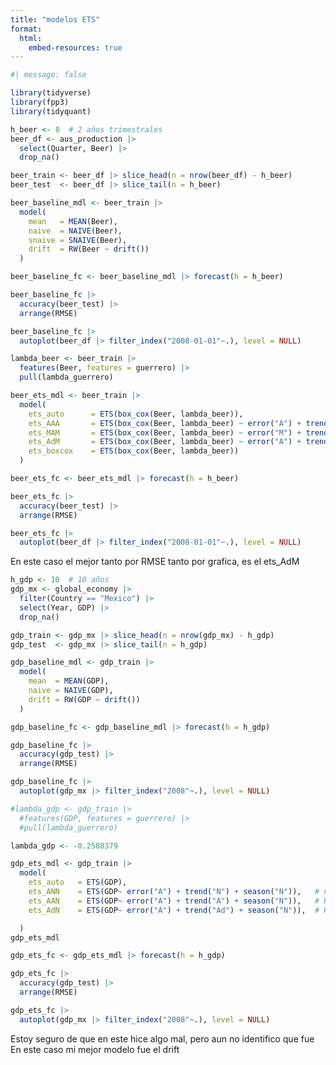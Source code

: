 ```yaml
---
title: "modelos ETS"
format: 
  html:
    embed-resources: true
---
```


```r
#| message: false

library(tidyverse)
library(fpp3)
library(tidyquant) 
```

```r
h_beer <- 8  # 2 años trimestrales
beer_df <- aus_production |>
  select(Quarter, Beer) |>
  drop_na()
```

```r
beer_train <- beer_df |> slice_head(n = nrow(beer_df) - h_beer)
beer_test  <- beer_df |> slice_tail(n = h_beer)
```

```r
beer_baseline_mdl <- beer_train |>
  model(
    mean   = MEAN(Beer),
    naive  = NAIVE(Beer),
    snaive = SNAIVE(Beer),
    drift  = RW(Beer ~ drift())
  )

beer_baseline_fc <- beer_baseline_mdl |> forecast(h = h_beer)
```

```r
beer_baseline_fc |>
  accuracy(beer_test) |>
  arrange(RMSE)

beer_baseline_fc |>
  autoplot(beer_df |> filter_index("2008-01-01"~.), level = NULL)

```
```r
lambda_beer <- beer_train |>
  features(Beer, features = guerrero) |>
  pull(lambda_guerrero)
```



```r
beer_ets_mdl <- beer_train |>
  model(
    ets_auto      = ETS(box_cox(Beer, lambda_beer)),                                              # automático
    ets_AAA       = ETS(box_cox(Beer, lambda_beer) ~ error("A") + trend("A") + season("A")),      # AAA
    ets_MAM       = ETS(box_cox(Beer, lambda_beer) ~ error("M") + trend("A") + season("M")),      # MAM
    ets_AdM       = ETS(box_cox(Beer, lambda_beer) ~ error("A") + trend("Ad") + season("M")),     # tendencia amortiguada
    ets_boxcox    = ETS(box_cox(Beer, lambda_beer))                          # Box–Cox + ETS(auto)
  )
```


```r
beer_ets_fc <- beer_ets_mdl |> forecast(h = h_beer)
```


```r
beer_ets_fc |>
  accuracy(beer_test) |>
  arrange(RMSE)

beer_ets_fc |>
  autoplot(beer_df |> filter_index("2008-01-01"~.), level = NULL)
```

En este caso el mejor tanto por RMSE tanto por grafica, es el ets_AdM










```r
h_gdp <- 10  # 10 años
gdp_mx <- global_economy |>
  filter(Country == "Mexico") |>
  select(Year, GDP) |>
  drop_na()
```



```r
gdp_train <- gdp_mx |> slice_head(n = nrow(gdp_mx) - h_gdp)
gdp_test  <- gdp_mx |> slice_tail(n = h_gdp)
```

```r
gdp_baseline_mdl <- gdp_train |>
  model(
    mean  = MEAN(GDP),
    naive = NAIVE(GDP),
    drift = RW(GDP ~ drift())
  )

gdp_baseline_fc <- gdp_baseline_mdl |> forecast(h = h_gdp)
```


```r
gdp_baseline_fc |>
  accuracy(gdp_test) |>
  arrange(RMSE)

gdp_baseline_fc |>
  autoplot(gdp_mx |> filter_index("2008"~.), level = NULL)
```

```r
#lambda_gdp <- gdp_train |>
  #features(GDP, features = guerrero) |>
  #pull(lambda_guerrero)

lambda_gdp <- -0.2580379
```


```r
gdp_ets_mdl <- gdp_train |>
  model(
    ets_auto   = ETS(GDP),
    ets_ANN    = ETS(GDP~ error("A") + trend("N") + season("N")),   # nivel
    ets_AAN    = ETS(GDP~ error("A") + trend("A") + season("N")),   # Holt
    ets_AdN    = ETS(GDP~ error("A") + trend("Ad") + season("N")),  # Holt amortiguado

  )
gdp_ets_mdl
```


```r
gdp_ets_fc <- gdp_ets_mdl |> forecast(h = h_gdp)
```


```r
gdp_ets_fc |>
  accuracy(gdp_test) |>
  arrange(RMSE)

gdp_ets_fc |>
  autoplot(gdp_mx |> filter_index("2008"~.), level = NULL)
```
Estoy seguro de que en este hice algo mal, pero aun no identifico que fue
En este caso mi mejor modelo fue el drift































